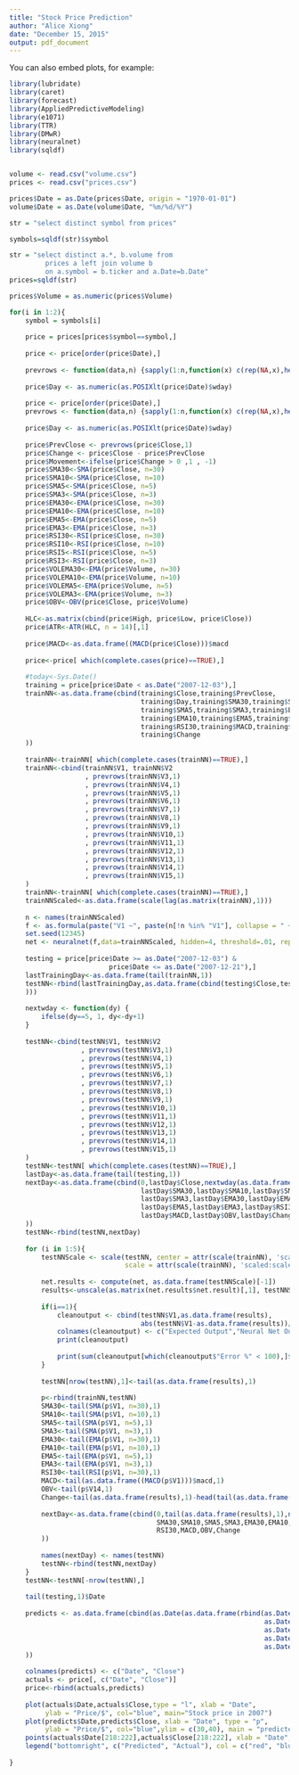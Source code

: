```yaml
---
title: "Stock Price Prediction"
author: "Alice Xiong"
date: "December 15, 2015"
output: pdf_document
---
```



You can also embed plots, for example:

```r
library(lubridate)
library(caret)
library(forecast)
library(AppliedPredictiveModeling)
library(e1071)
library(TTR)
library(DMwR)
library(neuralnet)
library(sqldf)


volume <- read.csv("volume.csv")
prices <- read.csv("prices.csv")

prices$Date = as.Date(prices$Date, origin = "1970-01-01")
volume$Date = as.Date(volume$Date, "%m/%d/%Y")

str = "select distinct symbol from prices"

symbols=sqldf(str)$symbol

str = "select distinct a.*, b.volume from 
         prices a left join volume b
         on a.symbol = b.ticker and a.Date=b.Date"
prices=sqldf(str)

prices$Volume = as.numeric(prices$Volume)

for(i in 1:2){
    symbol = symbols[i]
    
    price = prices[prices$symbol==symbol,]
    
    price <- price[order(price$Date),]
    
    prevrows <- function(data,n) {sapply(1:n,function(x) c(rep(NA,x),head(data,-x)))}
    
    price$Day <- as.numeric(as.POSIXlt(price$Date)$wday)
    
    price <- price[order(price$Date),] 
    prevrows <- function(data,n) {sapply(1:n,function(x) c(rep(NA,x),head(data,-x)))}
    
    price$Day <- as.numeric(as.POSIXlt(price$Date)$wday)
    
    price$PrevClose <- prevrows(price$Close,1)
    price$Change <- price$Close - price$PrevClose
    price$Movement<-ifelse(price$Change > 0 ,1 , -1)
    price$SMA30<-SMA(price$Close, n=30)
    price$SMA10<-SMA(price$Close, n=10)
    price$SMA5<-SMA(price$Close, n=5)
    price$SMA3<-SMA(price$Close, n=3)
    price$EMA30<-EMA(price$Close, n=30)
    price$EMA10<-EMA(price$Close, n=10)
    price$EMA5<-EMA(price$Close, n=5)
    price$EMA3<-EMA(price$Close, n=3)
    price$RSI30<-RSI(price$Close, n=30)
    price$RSI10<-RSI(price$Close, n=10)
    price$RSI5<-RSI(price$Close, n=5)
    price$RSI3<-RSI(price$Close, n=3)
    price$VOLEMA30<-EMA(price$Volume, n=30)
    price$VOLEMA10<-EMA(price$Volume, n=10)
    price$VOLEMA5<-EMA(price$Volume, n=5)
    price$VOLEMA3<-EMA(price$Volume, n=3)
    price$OBV<-OBV(price$Close, price$Volume)
    
    HLC<-as.matrix(cbind(price$High, price$Low, price$Close))
    price$ATR<-ATR(HLC, n = 14)[,1]
    
    price$MACD<-as.data.frame((MACD(price$Close)))$macd
    
    price<-price[ which(complete.cases(price)==TRUE),]
    
    #today<-Sys.Date()
    training = price[price$Date < as.Date("2007-12-03"),]
    trainNN<-as.data.frame(cbind(training$Close,training$PrevClose,
                                 training$Day,training$SMA30,training$SMA10,
                                 training$SMA5,training$SMA3,training$EMA30,
                                 training$EMA10,training$EMA5,training$EMA3,
                                 training$RSI30,training$MACD,training$OBV,
                                 training$Change
    ))
    
    trainNN<-trainNN[ which(complete.cases(trainNN)==TRUE),]
    trainNN<-cbind(trainNN$V1, trainNN$V2
                   , prevrows(trainNN$V3,1)
                   , prevrows(trainNN$V4,1)
                   , prevrows(trainNN$V5,1)
                   , prevrows(trainNN$V6,1)
                   , prevrows(trainNN$V7,1)
                   , prevrows(trainNN$V8,1)
                   , prevrows(trainNN$V9,1)
                   , prevrows(trainNN$V10,1)
                   , prevrows(trainNN$V11,1)
                   , prevrows(trainNN$V12,1)
                   , prevrows(trainNN$V13,1)
                   , prevrows(trainNN$V14,1)
                   , prevrows(trainNN$V15,1)
    )
    trainNN<-trainNN[ which(complete.cases(trainNN)==TRUE),]
    trainNNScaled<-as.data.frame(scale(lag(as.matrix(trainNN),1)))
    
    n <- names(trainNNScaled)
    f <- as.formula(paste("V1 ~", paste(n[!n %in% "V1"], collapse = " + ")))
    set.seed(12345)
    net <- neuralnet(f,data=trainNNScaled, hidden=4, threshold=.01, rep=1)
    
    testing = price[price$Date >= as.Date("2007-12-03") & 
                         price$Date <= as.Date("2007-12-21"),]
    lastTrainingDay<-as.data.frame(tail(trainNN,1))
    testNN<-rbind(lastTrainingDay,as.data.frame(cbind(testing$Close,testing$PrevClose,testing$Day,testing$SMA30,testing$SMA10,testing$SMA5,testing$SMA3,testing$EMA30,testing$EMA10,testing$EMA5,testing$EMA3,testing$RSI30,testing$MACD,testing$OBV,testing$Change
    )))
    
    nextwday <- function(dy) {
        ifelse(dy==5, 1, dy<-dy+1)
    }
    
    testNN<-cbind(testNN$V1, testNN$V2
                  , prevrows(testNN$V3,1)
                  , prevrows(testNN$V4,1)
                  , prevrows(testNN$V5,1)
                  , prevrows(testNN$V6,1)
                  , prevrows(testNN$V7,1)
                  , prevrows(testNN$V8,1)
                  , prevrows(testNN$V9,1)
                  , prevrows(testNN$V10,1)
                  , prevrows(testNN$V11,1)
                  , prevrows(testNN$V12,1)
                  , prevrows(testNN$V13,1)
                  , prevrows(testNN$V14,1)
                  , prevrows(testNN$V15,1)
    )
    testNN<-testNN[ which(complete.cases(testNN)==TRUE),]
    lastDay<-as.data.frame(tail(testing,1))
    nextDay<-as.data.frame(cbind(0,lastDay$Close,nextwday(as.data.frame(tail(testNN,1))$V3),
                                 lastDay$SMA30,lastDay$SMA10,lastDay$SMA5,
                                 lastDay$SMA3,lastDay$EMA30,lastDay$EMA10,
                                 lastDay$EMA5,lastDay$EMA3,lastDay$RSI30,
                                 lastDay$MACD,lastDay$OBV,lastDay$Change
    ))
    testNN<-rbind(testNN,nextDay)
    
    for (i in 1:5){
        testNNScale <- scale(testNN, center = attr(scale(trainNN), 'scaled:center'), 
                             scale = attr(scale(trainNN), 'scaled:scale'))
        
        net.results <- compute(net, as.data.frame(testNNScale)[-1])
        results<-unscale(as.matrix(net.results$net.result)[,1], testNNScale)
        
        if(i==1){
            cleanoutput <- cbind(testNN$V1,as.data.frame(results), 
                                 abs(testNN$V1-as.data.frame(results))/testNN$V1*100)
            colnames(cleanoutput) <- c("Expected Output","Neural Net Output", "Error %")
            print(cleanoutput)
            
            print(sum(cleanoutput[which(cleanoutput$"Error %" < 100),]$"Error %")/(nrow(cleanoutput)-1))
        }
        
        testNN[nrow(testNN),1]<-tail(as.data.frame(results),1)
        
        p<-rbind(trainNN,testNN)
        SMA30<-tail(SMA(p$V1, n=30),1)
        SMA10<-tail(SMA(p$V1, n=10),1)
        SMA5<-tail(SMA(p$V1, n=5),1)
        SMA3<-tail(SMA(p$V1, n=3),1)
        EMA30<-tail(EMA(p$V1, n=30),1)
        EMA10<-tail(EMA(p$V1, n=10),1)
        EMA5<-tail(EMA(p$V1, n=5),1)
        EMA3<-tail(EMA(p$V1, n=3),1)
        RSI30<-tail(RSI(p$V1, n=30),1)
        MACD<-tail(as.data.frame((MACD(p$V1)))$macd,1)
        OBV<-tail(p$V14,1)
        Change<-tail(as.data.frame(results),1)-head(tail(as.data.frame(results),2),1)
        
        nextDay<-as.data.frame(cbind(0,tail(as.data.frame(results),1),nextwday(as.data.frame(tail(testNN,1))$V3),
                                     SMA30,SMA10,SMA5,SMA3,EMA30,EMA10,EMA5,EMA3,
                                     RSI30,MACD,OBV,Change
        ))
        
        names(nextDay) <- names(testNN)
        testNN<-rbind(testNN,nextDay)
    }
    testNN<-testNN[-nrow(testNN),] 
    
    tail(testing,1)$Date
    
    predicts <- as.data.frame(cbind(as.Date(as.data.frame(rbind(as.Date(tail(testing,1)$Date)+3, 
                                                                as.Date(tail(testing,1)$Date)+5,
                                                                as.Date(tail(testing,1)$Date)+6,
                                                                as.Date(tail(testing,1)$Date)+7,
                                                                as.Date(tail(testing,1)$Date)+10))$V1),as.data.frame(tail(testNN,5)$V1)
    ))
    
    colnames(predicts) <- c("Date", "Close")
    actuals <- price[, c("Date", "Close")]
    price<-rbind(actuals,predicts)
    
    plot(actuals$Date,actuals$Close,type = "l", xlab = "Date", 
         ylab = "Price/$", col="blue", main="Stock price in 2007")
    plot(predicts$Date,predicts$Close, xlab = "Date", type = "p",
         ylab = "Price/$", col="blue",ylim = c(30,40), main = "predicted price and actual price")
    points(actuals$Date[218:222],actuals$Close[218:222], xlab = "Date", ylab = "Price/$", col="red")
    legend("bottomright", c("Predicted", "Actual"), col = c("red", "blue"), pch=c(1,1))
    
}
```
